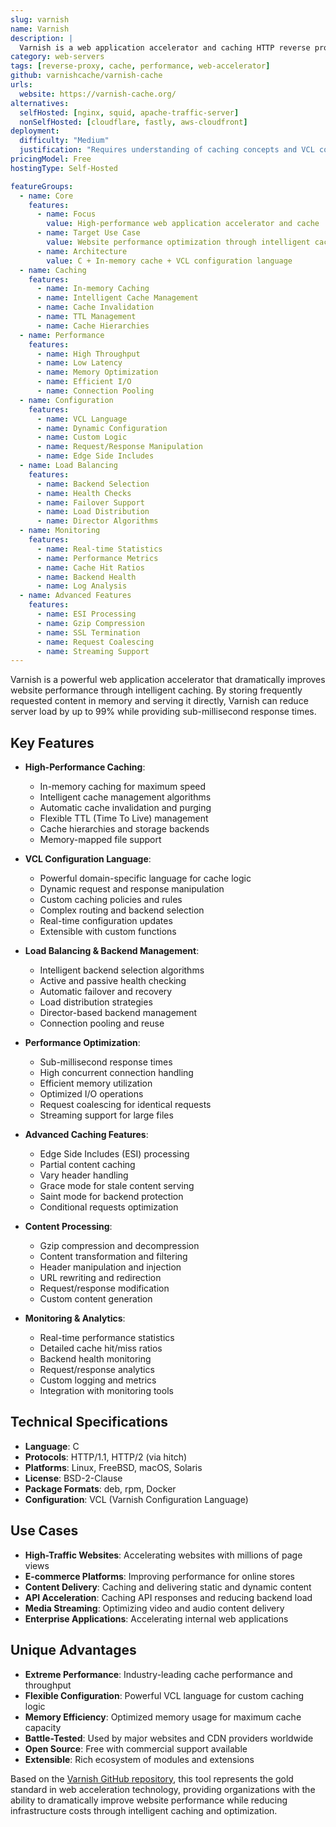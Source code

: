 ```yaml
---
slug: varnish
name: Varnish
description: |
  Varnish is a web application accelerator and caching HTTP reverse proxy. It sits in front of web servers and caches content in memory, dramatically improving website performance by serving cached content instead of repeatedly processing requests on backend servers.
category: web-servers
tags: [reverse-proxy, cache, performance, web-accelerator]
github: varnishcache/varnish-cache
urls:
  website: https://varnish-cache.org/
alternatives:
  selfHosted: [nginx, squid, apache-traffic-server]
  nonSelfHosted: [cloudflare, fastly, aws-cloudfront]
deployment:
  difficulty: "Medium"
  justification: "Requires understanding of caching concepts and VCL configuration. Performance tuning needs expertise."
pricingModel: Free
hostingType: Self-Hosted

featureGroups:
  - name: Core
    features:
      - name: Focus
        value: High-performance web application accelerator and cache
      - name: Target Use Case
        value: Website performance optimization through intelligent caching
      - name: Architecture
        value: C + In-memory cache + VCL configuration language
  - name: Caching
    features:
      - name: In-memory Caching
      - name: Intelligent Cache Management
      - name: Cache Invalidation
      - name: TTL Management
      - name: Cache Hierarchies
  - name: Performance
    features:
      - name: High Throughput
      - name: Low Latency
      - name: Memory Optimization
      - name: Efficient I/O
      - name: Connection Pooling
  - name: Configuration
    features:
      - name: VCL Language
      - name: Dynamic Configuration
      - name: Custom Logic
      - name: Request/Response Manipulation
      - name: Edge Side Includes
  - name: Load Balancing
    features:
      - name: Backend Selection
      - name: Health Checks
      - name: Failover Support
      - name: Load Distribution
      - name: Director Algorithms
  - name: Monitoring
    features:
      - name: Real-time Statistics
      - name: Performance Metrics
      - name: Cache Hit Ratios
      - name: Backend Health
      - name: Log Analysis
  - name: Advanced Features
    features:
      - name: ESI Processing
      - name: Gzip Compression
      - name: SSL Termination
      - name: Request Coalescing
      - name: Streaming Support
---
```


Varnish is a powerful web application accelerator that dramatically improves website performance through intelligent caching. By storing frequently requested content in memory and serving it directly, Varnish can reduce server load by up to 99% while providing sub-millisecond response times.

## Key Features

- **High-Performance Caching**:

  - In-memory caching for maximum speed
  - Intelligent cache management algorithms
  - Automatic cache invalidation and purging
  - Flexible TTL (Time To Live) management
  - Cache hierarchies and storage backends
  - Memory-mapped file support

- **VCL Configuration Language**:

  - Powerful domain-specific language for cache logic
  - Dynamic request and response manipulation
  - Custom caching policies and rules
  - Complex routing and backend selection
  - Real-time configuration updates
  - Extensible with custom functions

- **Load Balancing & Backend Management**:

  - Intelligent backend selection algorithms
  - Active and passive health checking
  - Automatic failover and recovery
  - Load distribution strategies
  - Director-based backend management
  - Connection pooling and reuse

- **Performance Optimization**:

  - Sub-millisecond response times
  - High concurrent connection handling
  - Efficient memory utilization
  - Optimized I/O operations
  - Request coalescing for identical requests
  - Streaming support for large files

- **Advanced Caching Features**:

  - Edge Side Includes (ESI) processing
  - Partial content caching
  - Vary header handling
  - Grace mode for stale content serving
  - Saint mode for backend protection
  - Conditional requests optimization

- **Content Processing**:

  - Gzip compression and decompression
  - Content transformation and filtering
  - Header manipulation and injection
  - URL rewriting and redirection
  - Request/response modification
  - Custom content generation

- **Monitoring & Analytics**:
  - Real-time performance statistics
  - Detailed cache hit/miss ratios
  - Backend health monitoring
  - Request/response analytics
  - Custom logging and metrics
  - Integration with monitoring tools

## Technical Specifications

- **Language**: C
- **Protocols**: HTTP/1.1, HTTP/2 (via hitch)
- **Platforms**: Linux, FreeBSD, macOS, Solaris
- **License**: BSD-2-Clause
- **Package Formats**: deb, rpm, Docker
- **Configuration**: VCL (Varnish Configuration Language)

## Use Cases

- **High-Traffic Websites**: Accelerating websites with millions of page views
- **E-commerce Platforms**: Improving performance for online stores
- **Content Delivery**: Caching and delivering static and dynamic content
- **API Acceleration**: Caching API responses and reducing backend load
- **Media Streaming**: Optimizing video and audio content delivery
- **Enterprise Applications**: Accelerating internal web applications

## Unique Advantages

- **Extreme Performance**: Industry-leading cache performance and throughput
- **Flexible Configuration**: Powerful VCL language for custom caching logic
- **Memory Efficiency**: Optimized memory usage for maximum cache capacity
- **Battle-Tested**: Used by major websites and CDN providers worldwide
- **Open Source**: Free with commercial support available
- **Extensible**: Rich ecosystem of modules and extensions

Based on the [Varnish GitHub repository](https://github.com/varnishcache/varnish-cache), this tool represents the gold standard in web acceleration technology, providing organizations with the ability to dramatically improve website performance while reducing infrastructure costs through intelligent caching and optimization.
